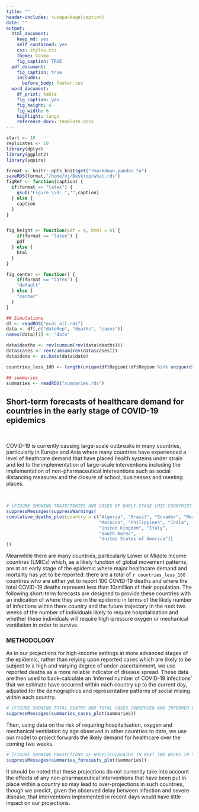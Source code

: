 ```yaml
---
title: ""
header-includes: \usepackage{caption}
date: ""
output:
  html_document:
    keep_md: yes
    self_contained: yes
    css: styles.css
    theme: cosmo
    fig_caption: TRUE
  pdf_document: 
    fig_caption: true
    includes: 
      before_body: footer.tex
  word_document:
    df_print: kable
    fig_caption: yes
    fig_height: 4
    fig_width: 6
    highlight: tango
    reference_docx: template.docx
---
```


```r
start <- 10
replicates <- 10
library(dplyr)
library(ggplot2)
library(squire)

format <- knitr::opts_knit$get("rmarkdown.pandoc.to")
saveRDS(format,"/home/oj/Desktop/what.rds")
figRef <- function(caption) {
  if(format == "latex") {
    gsub("Figure \\d: ","",caption)
  } else {
    caption
  }
}


fig_height <- function(pdf = 4, html = 6) {
    if(format == "latex") {
    pdf
  } else {
    html
  }
}

fig_center <- function() {
    if(format == "latex") {
    "default"
  } else {
    "center"
  }
}


```

```r

## Simulations
df <- readRDS("ecdc_all.rds")
data <- df[,c("dateRep", "deaths", "cases")]
names(data)[1] <- "date"

data$deaths <- rev(cumsum(rev(data$deaths)))
data$cases <- rev(cumsum(rev(data$cases)))
data$date <- as.Date(data$date)

countries_less_100 <- length(unique(df$Region[!df$Region %in% unique(df$Region[df$deaths > 100])]))

## summaries
summaries <- readRDS("summaries.rds")

```

## Short-term forecasts of healthcare demand for countries in the early stage of COVID-19 epidemics

<br> 

COVID-19 is currently causing large-scale outbreaks in many countries, particularly in Europe and Asia where many countries have experienced a level of heathcare demand that have placed health systems under strain and led to the implementation of large-scale interventions including the implementation of non-pharmaceutical interventions such as social distancing measures and the closure of school, businesses and meeting places.

<br> 

```r

# [FIGURE SHOWING TRAJECTORIES AND CASES OF EARLY-STAGE LMIC COUNTRIES RELATIVE TO HICS?]
suppressMessages(suppressWarnings(
cumulative_deaths_plot(country = c("Algeria", "Brazil", "Ecuador", "Mexico",
                                   "Morocco", "Philippines", "India",
                                   "United Kingdom", "Italy", 
                                   "South Korea",
                                   "United States of America"))
))

```

Meanwhile there are many countries, particularly Lower or Middle Income countries (LMICs) which, as a likely function of global movement patterns, are at an early stage of the epidemic where major healthcare demand and mortality has yet to be reported: there are a total of `r countries_less_100` countries who are either yet to report 100 COVID-19 deaths and where the total COVID-19 deaths represent less than 10/million of their population. The following short-term forecasts are designed to provide these countries with an indication of where they are in the epidemic in terms of the likely number of infections within there country and the future trajectory in the next two weeks of the number of individuals likely to require hospitalisation and whether these individuals will require high-pressure oxygen or mechanical ventilation in order to survive.

### METHODOLOGY 

As in our projections for high-income settings at more advanced stages of the epidemic, rather than relying upon reported cases which are likely to be subject to a high and varying degree of under-ascertainment, we use reported deaths as a more reliable indicator of disease spread. These data are then used to back-calculate an ‘inferred number of COVID-19 infections’ that we estimate have occurred within each country up to the current day, adjusted for the demographics and representative patterns of social mixing within each country.

```r

# [FIGURE SHOWING TOTAL DEATHS AND TOTAL CASES [OBSERVED AND INFERRED FOR SUB-SAHARAN AFRICA]
suppressMessages(summaries_cases_plot(summaries))

```

Then, using data on the risk of requiring hospitalisation, oxygen and mechanical ventilation by age observed in other countries to date, we use our model to project forwards the likely demand for healthcare over the coming two weeks.

```r

# [FIGURE SHOWING PROJECTIONS OF HOSP/ICU/DEATHS IN NEXT TWO WEEKS IN SSA]
suppressMessages(summaries_forecasts_plot(summaries))

```

It should be noted that these projections do not currently take into account the effects of any non-pharmaceutical interventions that have been put in place within a country so may lead to over-projections in such countries, though we predict, given the observed delay between infection and severe disease, that interventions implemented in recent days would have little impact on our projections.

<br>